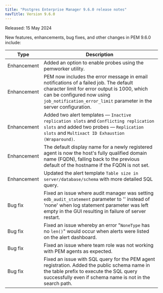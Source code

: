 ```yaml
---
title: "Postgres Enterprise Manager 9.6.0 release notes"
navTitle: Version 9.6.0
---
```


Released: 15 May 2024

New features, enhancements, bug fixes, and other changes in PEM 9.6.0 include:

| Type         | Description                                                                                                                                                                                                                              |
|--------------|------------------------------------------------------------------------------------------------------------------------------------------------------------------------------------------------------------------------------------------|
| Enhancement  | Added an option to enable probes using the pemworker utility.                                                                                                                                                                            |
| Enhancement  | PEM now includes the error message in email notifications of a failed job. The default character limit for error output is 1000, which can be configured now using `job_notification_error_limit` parameter in the server configuration. |
| Enhancement  | Added two alert templates &mdash; `Inactive replication slots` and `Conflicting replication slots` and added two probes &mdash; `Replication slots` and `Multixact ID Exhaustion (Wraparound)`.                                          |
| Enhancement  | The default display name for a newly registered agent is now the host's fully qualified domain name (FQDN), falling back to the previous default of the hostname if the FQDN is not set.                                                 |
| Enhancement  | Updated the alert template `Table size in server/database/schema` with more detailed SQL query.                                                                                                                                          |
| Bug&nbsp;fix | Fixed an issue where audit manager was setting `edb_audit_statement` parameter to '' instead of 'none' when log statement parameter was left empty in the GUI resulting in failure of server restart.                                    |
| Bug&nbsp;fix | Fixed an issue whereby an error "`NoneType` has no `len()`" would occur when alerts were listed on the alert dashboard.                                                                                                                  |
| Bug&nbsp;fix | Fixed an issue where team role was not working with PEM agents as expected.                                                                                                                                                              |
| Bug&nbsp;fix | Fixed an issue with SQL query for the PEM agent registration. Added the public schema name in the table prefix to execute the SQL query successfully even if schema name is not in the search path.                                      |
